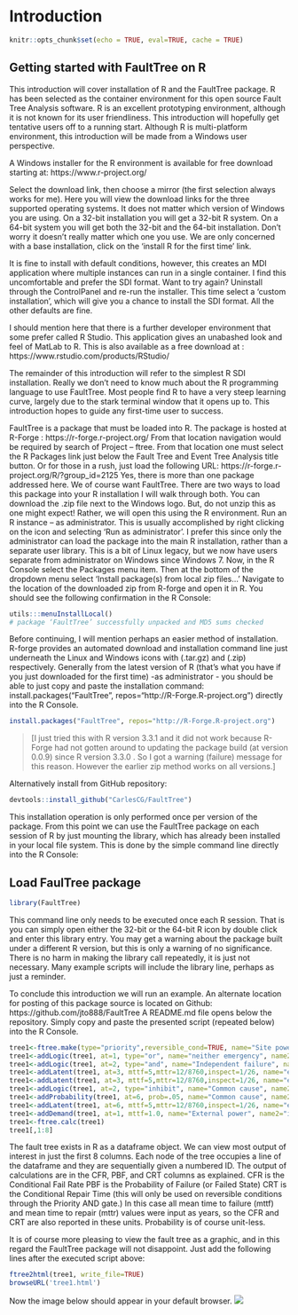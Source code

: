 # Introduction {#intro}

```r
knitr::opts_chunk$set(echo = TRUE, eval=TRUE, cache = TRUE)
```

## Getting started with FaultTree on R  
This introduction will cover installation of R and the FaultTree package. R has been selected as the container environment for this open source Fault Tree Analysis software. R is an excellent prototyping environment, although it is not known for its user friendliness.  This introduction will hopefully get tentative users off to a running start.  Although R is multi-platform environment, this introduction will be made from a Windows user perspective.
 
A Windows installer for the R environment is available for free download starting at: https://www.r-project.org/

Select the download link, then choose a mirror (the first selection always works for me). Here you will view the download links for the three supported operating systems. It does not matter which version of Windows you are using. On a 32-bit installation you will get a 32-bit R system.  On a 64-bit system you will get both the 32-bit and the 64-bit installation. Don’t worry it doesn’t really matter which one you use. We are only concerned with a base installation, click on the ‘install R for the first time’ link.
 
It is fine to install with default conditions, however, this creates an MDI application where multiple instances can run in a single container.  I find this uncomfortable and prefer the SDI format. Want to try again? Uninstall through the ControlPanel and re-run the installer. This time select a ‘custom installation’, which will give you a chance to install the SDI format. All the other defaults are fine.
 
I should mention here that there is a further developer environment that some prefer called R Studio.  This application gives an unabashed look and feel of MatLab to R. This is also available as a free download at :
https://www.rstudio.com/products/RStudio/

The remainder of this introduction will refer to the simplest R SDI installation. Really we don’t need to know much about the R programming language to use FaultTree.  Most people find R to have a very steep learning curve, largely due to the stark terminal window that it opens up to.  This introduction hopes to guide any first-time user to success.
 
FaultTree is a package that must be loaded into R. The package is hosted at R-Forge :
https://r-forge.r-project.org/
From that location navigation would be required by search of Project –  ftree.  From that location one must select the R Packages link just below the Fault Tree and Event Tree Analysis title button. Or for those in a rush, just load the following URL:
https://r-forge.r-project.org/R/?group_id=2125
Yes, there is more than one package addressed here. We of course want FaultTree.  There are two ways to load this package into your R installation I will walk through both. You can download the .zip file next to the Windows logo. But, do not unzip this as one might expect! Rather, we will open this using the R environment. Run an R instance – as administrator. This is usually accomplished by right clicking on the icon and selecting ‘Run as administrator’. I prefer this since only the administrator can load the package into the main R installation, rather than a separate user library. This is a bit of Linux legacy, but we now have users separate from administrator on Windows since Windows 7. Now, in the R Console select the Packages menu item.  Then at the bottom of the dropdown menu select ‘Install package(s) from local zip files…’   Navigate to the location of the downloaded zip from R-forge and open it in R. You should see the following confirmation in the R Console:

```r
utils:::menuInstallLocal()
# package ‘FaultTree’ successfully unpacked and MD5 sums checked
```



Before continuing, I will mention perhaps an easier method of installation. R-forge provides an automated download and installation command line just underneath the Linux and Windows icons with (.tar.gz) and (.zip) respectively.  Generally from the latest version of R (that's what you have if you just downloaded for the first time) -as administrator - you should be able to just copy and paste the installation command:
install.packages("FaultTree", repos="http://R-Forge.R-project.org")
directly into the R Console.  

```r
install.packages("FaultTree", repos="http://R-Forge.R-project.org")
```


> [I just tried this with R version 3.3.1 and it did not work because R-Forge had not gotten around to updating the package build (at version 0.0.9) since R version 3.3.0 . So I got a warning (failure) message for this reason. However the earlier zip method works on all versions.]

Alternatively install from GitHub repository: 
```r
devtools::install_github("CarlesCG/FaultTree")
```

This installation operation is only performed once per version of the package.  From this point we can use the FaultTree package on each session of R by just mounting the library, which has already been installed in your local file system.  This is done by the simple command line directly into the R Console:

## Load FaulTree package
```r
library(FaultTree)
```

This command line only needs to be executed once each R session.  That is you can simply open either the 32-bit or the 64-bit R icon by double click and enter this library entry. You may get a warning about the package built under a different R version, but this is only a warning of no significance. There is no harm in making the library call repeatedly, it is just not necessary. Many example scripts will include the library line, perhaps as just a reminder.

To conclude this introduction we will run an example.  An alternate location for posting of this package source is located on Github:
https://github.com/jto888/FaultTree
A README.md file opens below the repository. Simply copy and paste the presented script (repeated below) into the R Console.
```r
tree1<-ftree.make(type="priority",reversible_cond=TRUE, name="Site power loss")
tree1<-addLogic(tree1, at=1, type="or", name="neither emergency", name2="generator operable")
tree1<-addLogic(tree1, at=2, type="and", name="Independent failure", name2="of generators")
tree1<-addLatent(tree1, at=3, mttf=5,mttr=12/8760,inspect=1/26, name="e-gen set fails")
tree1<-addLatent(tree1, at=3, mttf=5,mttr=12/8760,inspect=1/26, name="e-gen set fails")
tree1<-addLogic(tree1, at=2, type="inhibit", name="Common cause", name2="failure of generators")
tree1<-addProbability(tree1, at=6, prob=.05, name="Common cause", name2="beta factor")
tree1<-addLatent(tree1, at=6, mttf=5,mttr=12/8760,inspect=1/26, name="e-gen set fails")
tree1<-addDemand(tree1, at=1, mttf=1.0, name="External power", name2="interruption")
tree1<-ftree.calc(tree1)
tree1[,1:8]

```


The fault tree exists in R as a dataframe object. We can view most output of interest in just the first 8 columns. Each node of the tree occupies a line of the dataframe and they are sequentially given a numbered ID. The output of calculations are in the CFR, PBF, and CRT columns as explained.
CFR is the Conditional Fail Rate
PBF is the Probability of Failure (or Failed State)
CRT is the Conditional Repair Time (this will only be used on reversible conditions through the Priority AND gate.)
In this case all mean time to failure (mttf) and mean time to repair (mttr) values were input as years, so the CFR and CRT are also reported in these units.  Probability is of course unit-less.

It is of course more pleasing to view the fault tree as a graphic, and in this regard the FaultTree package will not disappoint.  Just add the following lines after the executed script above:

```r
ftree2html(tree1, write_file=TRUE)
browseURL('tree1.html')
```

Now the image below should appear in your default browser.
![](./www/01-ftree1.jpg)

